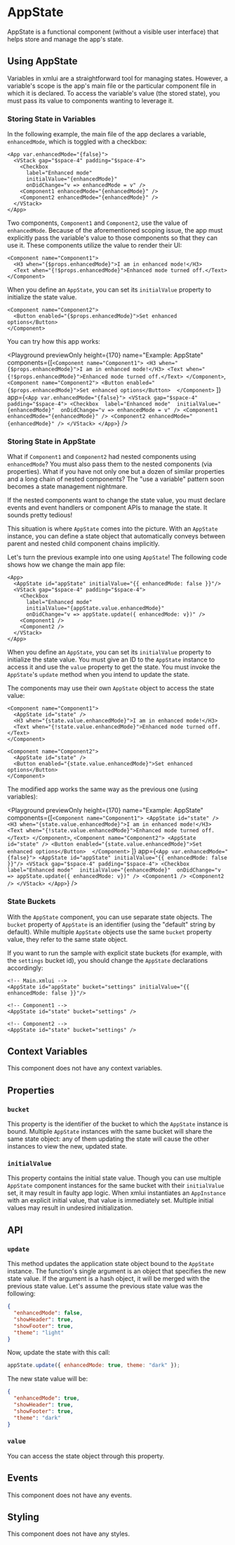 # AppState

AppState is a functional component (without a visible user interface) that helps store and
manage the app's state.

## Using AppState

Variables in xmlui are a straightforward tool for managing states. However, a variable's scope is the app's main file or the particular component file in which it is declared. To access the variable's value (the stored state), you must pass its value to components wanting to leverage it.

### Storing State in Variables

In the following example, the main file of the app declares a variable, `enhancedMode`, which is toggled with a checkbox:

```ueml copy filename="Main.xmlui" /enhancedMode/
<App var.enhancedMode="{false}">
  <VStack gap="$space-4" padding="$space-4">
    <Checkbox 
      label="Enhanced mode" 
      initialValue="{enhancedMode}" 
      onDidChange="v => enhancedMode = v" />
    <Component1 enhancedMode="{enhancedMode}" />
    <Component2 enhancedMode="{enhancedMode}" />
  </VStack>
</App>
```

Two components, `Component1` and `Component2`, use the value of `enhancedMode`. Because of the aforementioned scoping issue, the app must explicitly pass the variable's value to those components so that they can use it. These components utilize the value to render their UI:


```ueml copy filename="Component1.xmlui" /enhancedMode/
<Component name="Component1">
  <H3 when="{$props.enhancedMode}">I am in enhanced mode!</H3>
  <Text when="{!$props.enhancedMode}">Enhanced mode turned off.</Text>
</Component>
```

When you define an `AppState`, you can set its `initialValue` property to initialize the state value.

```ueml copy filename="Component2.xmlui" /enhancedMode/
<Component name="Component2">
  <Button enabled="{$props.enhancedMode}">Set enhanced options</Button>
</Component>
```

You can try how this app works:

<Playground
  previewOnly
  height={170}
  name="Example: AppState"
  components={[`
    <Component name="Component1">
      <H3 when="{$props.enhancedMode}">I am in enhanced mode!</H3>
      <Text when="{!$props.enhancedMode}">Enhanced mode turned off.</Text>
    </Component>
  `,
  `
    <Component name="Component2">
      <Button enabled="{$props.enhancedMode}">Set enhanced options</Button> 
    </Component>
  `
  ]}
  app={`
    <App var.enhancedMode="{false}">
      <VStack gap="$space-4" padding="$space-4">
        <Checkbox 
          label="Enhanced mode" 
          initialValue="{enhancedMode}" 
          onDidChange="v => enhancedMode = v" />
        <Component1 enhancedMode="{enhancedMode}" />
        <Component2 enhancedMode="{enhancedMode}" />
      </VStack>
    </App>
  `}
/>

### Storing State in AppState

What if `Component1` and `Component2` had nested components using `enhancedMode`? You must also pass them to the nested components (via properties). What if you have not only one but a dozen of similar properties and a long chain of nested components? The "use a variable" pattern soon becomes a state management nightmare.

If the nested components want to change the state value, you must declare events and event handlers or component APIs to manage the state. It sounds pretty tedious!

This situation is where `AppState` comes into the picture. With an `AppState` instance, you can define a state object that automatically conveys between parent and nested child component chains implicitly.

Let's turn the previous example into one using `AppState`! The following code shows how we change the main app file:

```ueml copy filename="Main.xmlui" /appState.update/ /appState.value/
<App>
  <AppState id="appState" initialValue="{{ enhancedMode: false }}"/>
  <VStack gap="$space-4" padding="$space-4">
    <Checkbox 
      label="Enhanced mode" 
      initialValue="{appState.value.enhancedMode}" 
      onDidChange="v => appState.update({ enhancedMode: v})" />
    <Component1 />
    <Component2 />
  </VStack>
</App>
```

When you define an `AppState`, you can set its `initialValue` property to initialize the state value. You must give an ID to the `AppState` instance to access it and use the `value` property to get the state. You must invoke the `AppState`'s `update` method when you intend to update the state.

The components may use their own `AppState` object to access the state value:

```ueml copy filename="Component1.xmlui" /state.value.enhancedMode/
<Component name="Component1">
  <AppState id="state" />
  <H3 when="{state.value.enhancedMode}">I am in enhanced mode!</H3>
  <Text when="{!state.value.enhancedMode}">Enhanced mode turned off.</Text>
</Component>
```

```ueml copy filename="Component2.xmlui" /state.value.enhancedMode/
<Component name="Component2">
  <AppState id="state" />
  <Button enabled="{state.value.enhancedMode}">Set enhanced options</Button>
</Component>
```
The modified app works the same way as the previous one (using variables):

<Playground
  previewOnly
  height={170}
  name="Example: AppState"
  components={[`
    <Component name="Component1">
      <AppState id="state" />
      <H3 when="{state.value.enhancedMode}">I am in enhanced mode!</H3>
      <Text when="{!state.value.enhancedMode}">Enhanced mode turned off.</Text>
    </Component>
  `,
  `
    <Component name="Component2">
      <AppState id="state" />
      <Button enabled="{state.value.enhancedMode}">Set enhanced options</Button> 
    </Component>
  `
  ]}
  app={`
    <App var.enhancedMode="{false}">
      <AppState id="appState" initialValue="{{ enhancedMode: false }}"/>
      <VStack gap="$space-4" padding="$space-4">
        <Checkbox 
          label="Enhanced mode" 
          initialValue="{enhancedMode}" 
          onDidChange="v => appState.update({ enhancedMode: v})" />
        <Component1 />
        <Component2 />
      </VStack>
    </App>
  `}
/>

### State Buckets

With the `AppState` component, you can use separate state objects. The `bucket` property of `AppState` is an identifier (using the "default" string by default). While multiple `AppState` objects use the same `bucket` property value, they refer to the same state object.

If you want to run the sample with explicit state buckets (for example, with the `settings` bucket id), you should change the `AppState` declarations accordingly:

```ueml /bucket="settings"/
<!-- Main.xmlui -->
<AppState id="appState" bucket="settings" initialValue="{{ enhancedMode: false }}"/>

<!-- Component1 -->
<AppState id="state" bucket="settings" />

<!-- Component2 -->
<AppState id="state" bucket="settings" />
```

## Context Variables

This component does not have any context variables.

## Properties

### `bucket`

This property is the identifier of the bucket to which the `AppState` instance is bound.
Multiple `AppState` instances with the same bucket will share the same state object: any of
them updating the state will cause the other instances to view the new, updated state.

### `initialValue`

This property contains the initial state value. Though you can use multiple `AppState`
component instances for the same bucket with their `initialValue` set, it may result in faulty
app logic. When xmlui instantiates an `AppInstance` with an explicit initial value, that value
is immediately set. Multiple initial values may result in undesired initialization.

## API

### `update`

This method updates the application state object bound to the `AppState` instance. The function's single argument is an object that specifies the new state value. If the argument is a hash object, it will be merged with the previous state value. Let's assume the previous state value was the following:

```json
{
  "enhancedMode": false,
  "showHeader": true,
  "showFooter": true,
  "theme": "light"
}
```

Now, update the state with this call:

```js
appState.update({ enhancedMode: true, theme: "dark" });
```

The new state value will be:

```json
{
  "enhancedMode": true,
  "showHeader": true,
  "showFooter": true,
  "theme": "dark"
}
```

### `value`

You can access the state object through this property.

## Events

This component does not have any events.

## Styling

This component does not have any styles.
